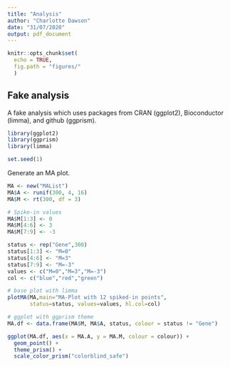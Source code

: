 ```yaml
---
title: "Analysis"
author: "Charlotte Dawson"
date: "31/07/2020"
output: pdf_document
---
```


```r
knitr::opts_chunk$set(
  echo = TRUE,
  fig.path = "figures/"
  )
```

## Fake analysis

A fake analysis which uses packages from CRAN (ggplot2), 
Bioconductor (limma), and github (ggprism).

```r
library(ggplot2)
library(ggprism)
library(limma)

set.seed(1)
```

Generate an MA plot.

```r
MA <- new("MAList")
MA$A <- runif(300, 4, 16)
MA$M <- rt(300, df = 3)

# Spike-in values
MA$M[1:3] <- 0
MA$M[4:6] <- 3
MA$M[7:9] <- -3

status <- rep("Gene",300)
status[1:3] <- "M=0"
status[4:6] <- "M=3"
status[7:9] <- "M=-3"
values <- c("M=0","M=3","M=-3")
col <- c("blue","red","green")

# base plot with limma
plotMA(MA,main="MA-Plot with 12 spiked-in points",
       status=status, values=values, hl.col=col)

# ggplot with ggprism theme
MA.df <- data.frame(MA$M, MA$A, status, colour = status != "Gene")

ggplot(MA.df, aes(x = MA.A, y = MA.M, colour = colour)) + 
  geom_point() + 
  theme_prism() + 
  scale_color_prism("colorblind_safe")
```
